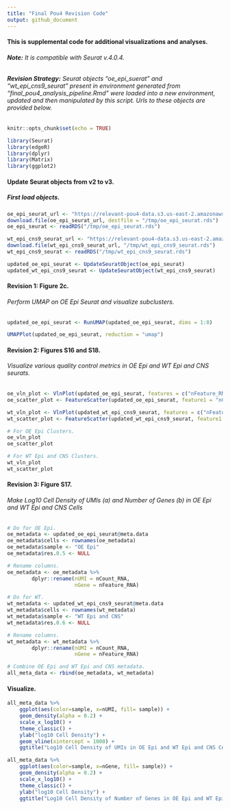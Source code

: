 ```yaml
---
title: "Final Pou4 Revision Code"
output: github_document
---
```


#### This is supplemental code for additional visualizations and analyses.

###### **Note:** It is compatible with Seurat v.4.0.4.

###### **Revision Strategy:** Seurat objects "oe_epi_suerat" and "wt_epi_cns9_seurat" present in environment generated from "final_pou4_analysis_pipeline.Rmd" were loaded into a new environment, updated and then manipulated by this script. Urls to these objects are provided below.

```r
knitr::opts_chunk$set(echo = TRUE)
```

```r
library(Seurat)
library(edgeR)
library(dplyr)
library(Matrix)
library(ggplot2)
```

#### **Update Seurat objects from v2 to v3.**
##### First load objects.
```r
oe_epi_seurat_url <- "https://relevant-pou4-data.s3.us-east-2.amazonaws.com/pou4_revision_code_relevant_objects/oe_epi_seurat.rds"
download.file(oe_epi_seurat_url, destfile = "/tmp/oe_epi_seurat.rds")
oe_epi_seurat <- readRDS("/tmp/oe_epi_seurat.rds")

wt_epi_cns9_seurat_url <- "https://relevant-pou4-data.s3.us-east-2.amazonaws.com/pou4_revision_code_relevant_objects/wt_epi_cns9_seurat.rds"
download.file(wt_epi_cns9_seurat_url, "/tmp/wt_epi_cns9_seurat.rds")
wt_epi_cns9_seurat <- readRDS("/tmp/wt_epi_cns9_seurat.rds")
```

```r
updated_oe_epi_seurat <- UpdateSeuratObject(oe_epi_seurat)
updated_wt_epi_cns9_seurat <- UpdateSeuratObject(wt_epi_cns9_seurat)
```

#### **Revision 1:** Figure 2c.
###### Perform UMAP on OE Epi Seurat and visualize subclusters.
```r
updated_oe_epi_seurat <- RunUMAP(updated_oe_epi_seurat, dims = 1:8)
```

```r
UMAPPlot(updated_oe_epi_seurat, reduction = "umap")
```

#### **Revision 2:** Figures S16 and S18.
###### Visualize various quality control metrics in OE Epi and WT Epi and CNS seurats.
```r
oe_vln_plot <- VlnPlot(updated_oe_epi_seurat, features = c("nFeature_RNA", "nCount_RNA"), ncol = 2)
oe_scatter_plot <- FeatureScatter(updated_oe_epi_seurat, feature1 = "nCount_RNA", feature2 = "nFeature_RNA")

wt_vln_plot <- VlnPlot(updated_wt_epi_cns9_seurat, features = c("nFeature_RNA", "nCount_RNA"), ncol = 2)
wt_scatter_plot <- FeatureScatter(updated_wt_epi_cns9_seurat, feature1 = "nCount_RNA", feature2 = "nFeature_RNA")

# For OE Epi Clusters.
oe_vln_plot
oe_scatter_plot

# For WT Epi and CNS Clusters.
wt_vln_plot
wt_scatter_plot
```

#### **Revision 3:** Figure S17.
###### Make Log10 Cell Density of UMIs (a) and Number of Genes (b) in OE Epi and WT Epi and CNS Cells
```r
# Do for OE Epi.
oe_metadata <- updated_oe_epi_seurat@meta.data
oe_metadata$cells <- rownames(oe_metadata)
oe_metadata$sample <- "OE Epi"
oe_metadata$res.0.5 <- NULL

# Rename columns.
oe_metadata <- oe_metadata %>%
        dplyr::rename(nUMI = nCount_RNA,
                      nGene = nFeature_RNA)

# Do for WT.
wt_metadata <- updated_wt_epi_cns9_seurat@meta.data
wt_metadata$cells <- rownames(wt_metadata)
wt_metadata$sample <- "WT Epi and CNS"
wt_metadata$res.0.6 <- NULL

# Rename columns.
wt_metadata <- wt_metadata %>%
        dplyr::rename(nUMI = nCount_RNA,
                      nGene = nFeature_RNA)

# Combine OE Epi and WT Epi and CNS metadata.
all_meta_data <- rbind(oe_metadata, wt_metadata)
```

#### **Visualize.**
```r
all_meta_data %>% 
  	ggplot(aes(color=sample, x=nUMI, fill= sample)) +
  	geom_density(alpha = 0.2) + 
  	scale_x_log10() + 
  	theme_classic() +
  	ylab("log10 Cell Density") +
  	geom_vline(xintercept = 1000) +
    ggtitle("Log10 Cell Density of UMIs in OE Epi and WT Epi and CNS Cells") 

all_meta_data %>% 
  	ggplot(aes(color=sample, x=nGene, fill= sample)) +
  	geom_density(alpha = 0.2) + 
  	scale_x_log10() + 
  	theme_classic() +
  	ylab("log10 Cell Density") +
    ggtitle("Log10 Cell Density of Number of Genes in OE Epi and WT Epi and CNS Cells") 
```


